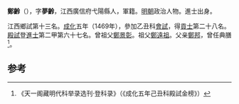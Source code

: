 '''鄭齡'''（{{bd|1440年||？}}），字'''夢齡'''，江西廣信府弋陽縣人，軍籍。[[明朝|明朝]]政治人物。進士出身。

江西鄉試第十三名。[[成化|成化]]五年（1469年），參加乙丑科[[會試|會試]]，得[[貢士|貢士]]第二十八名。[[殿試|殿試]]登[[進士|進士]]第二甲第六十七名。曾祖父[[鄭景彰|鄭景彰]]。祖父[[鄭遠祖|鄭遠祖]]。父亲[[鄭邦|鄭邦]]，曾任典膳<ref>《天一阁藏明代科举录选刊·登科录》（《成化五年己丑科殿試金榜》）</ref>。

==参考==
{{reflist}}
{{明朝人物小作品}}
{{成化五年己丑科殿試金榜}}